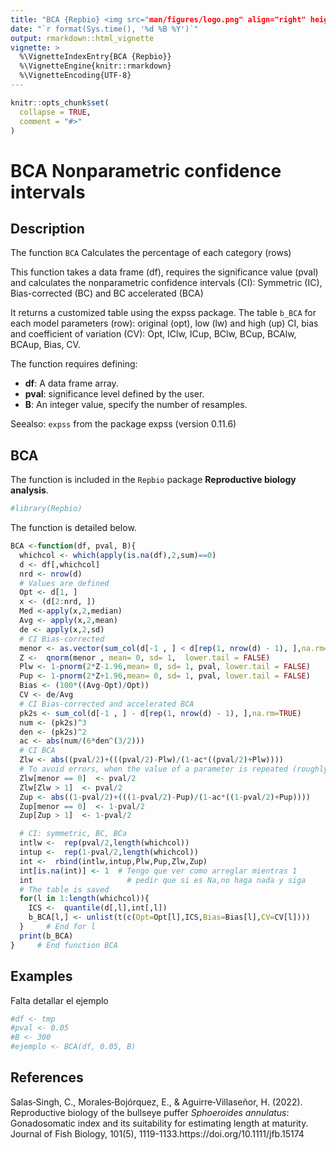 ---
title: "BCA {Repbio} <img src="man/figures/logo.png" align="right" height="137" alt="" />"
date: "`r format(Sys.time(), '%d %B %Y')`"
output: rmarkdown::html_vignette
vignette: >
  %\VignetteIndexEntry{BCA {Repbio}}
  %\VignetteEngine{knitr::rmarkdown}
  %\VignetteEncoding{UTF-8}
---

```{r, include = FALSE}
knitr::opts_chunk$set(
  collapse = TRUE,
  comment = "#>"
)
```

# BCA Nonparametric confidence intervals

## Description

The function `BCA` Calculates the percentage of each category (rows) 


This function takes a data frame (df), requires the significance
value (pval) and calculates the nonparametric confidence
intervals (CI): Symmetric (IC), Bias-corrected (BC) and BC accelerated (BCA)

It returns a customized table using the expss package. The table
`b_BCA` for each model parameters (row): original (opt), low (lw) 
and high (up) CI, bias and coefficient of variation (CV): Opt, IClw,
ICup, BClw, BCup, BCAlw, BCAup, Bias, CV.


The function requires defining:


 * **df**: A data frame array.  
 * **pval**: significance level defined by the user.
 * **B**: An integer value, specify the number of resamples.


Seealso: `expss` from the package expss (version 0.11.6)


## BCA

The function is included in the `Repbio` package **Reproductive biology analysis**.


```{r setup}
#library(Repbio)
```


The function is detailed below.

```{r, warning=FALSE, message=FALSE}
BCA <-function(df, pval, B){
  whichcol <- which(apply(is.na(df),2,sum)==0)
  d <- df[,whichcol]
  nrd <- nrow(d)
  # Values are defined
  Opt <- d[1, ]
  x <- (d[2:nrd, ])
  Med <-apply(x,2,median)
  Avg <- apply(x,2,mean)
  de <- apply(x,2,sd)
  # CI Bias-corrected
  menor <- as.vector(sum_col(d[-1 , ] < d[rep(1, nrow(d) - 1), ],na.rm=TRUE)/B )
  Z <-  qnorm(menor , mean= 0, sd= 1,  lower.tail = FALSE)
  Plw <- 1-pnorm(2*Z-1.96,mean= 0, sd= 1, pval, lower.tail = FALSE)
  Pup <- 1-pnorm(2*Z+1.96,mean= 0, sd= 1, pval, lower.tail = FALSE)
  Bias <- (100*((Avg-Opt)/Opt))
  CV <- de/Avg
  # CI Bias-corrected and accelerated BCA
  pk2s <- sum_col(d[-1 , ] - d[rep(1, nrow(d) - 1), ],na.rm=TRUE)
  num <- (pk2s)^3
  den <- (pk2s)^2
  ac <- abs(num/(6*den^(3/2)))
  # CI BCA
  Zlw <- abs((pval/2)+(((pval/2)-Plw)/(1-ac*((pval/2)+Plw))))
  # To avoid errors, when the value of a parameter is repeated (roughly)
  Zlw[menor == 0]  <- pval/2
  Zlw[Zlw > 1]  <- pval/2
  Zup <- abs((1-pval/2)+(((1-pval/2)-Pup)/(1-ac*((1-pval/2)+Pup))))
  Zup[menor == 0]  <- 1-pval/2
  Zup[Zup > 1]  <- 1-pval/2

  # CI: symmetric, BC, BCa
  intlw <-  rep(pval/2,length(whichcol))
  intup <-  rep(1-pval/2,length(whichcol))
  int <-  rbind(intlw,intup,Plw,Pup,Zlw,Zup)
  int[is.na(int)] <- 1  # Tengo que ver como arreglar mientras 1
  int                     # pedir que si es Na,no haga nada y siga
  # The table is saved
  for(l in 1:length(whichcol)){
    ICS <-  quantile(d[,l],int[,l])
    b_BCA[l,] <- unlist(t(c(Opt=Opt[l],ICS,Bias=Bias[l],CV=CV[l])))
  }     # End for l
  print(b_BCA)
}     # End function BCA
```


## Examples

Falta detallar el ejemplo

```{r, warning=FALSE, message=FALSE}
#df <- tmp
#pval <- 0.05
#B <- 300
#ejemplo <- BCA(df, 0.05, B)
```


## References

Salas‐Singh, C., Morales‐Bojórquez, E., & Aguirre‐Villaseñor, H. (2022). Reproductive biology of the bullseye puffer *Sphoeroides annulatus*: Gonadosomatic index and its suitability for estimating length at maturity. Journal of Fish Biology, 101(5), 1119-1133.https://doi.org/10.1111/jfb.15174
